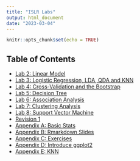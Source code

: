```yaml
---
title: "ISLR Labs"
output: html_document
date: "2023-03-04"
---
```


```r
knitr::opts_chunk$set(echo = TRUE)
```

## Table of Contents

- [Lab 2: Linear Model](./islr_lab_02.html)
- [Lab 3: Logistic Regression, LDA, QDA and KNN](./islr_lab_03.html)
- [Lab 4: Cross-Validation and the Bootstrap](./islr_lab_04.html)
- [Lab 5: Decision Tree](./islr_lab_05.html)
- [Lab 6: Association Analysis](./islr_lab_06.html)
- [Lab 7: Clustering Analysis](./islr_lab_07.html)
- [Lab 8: Support Vector Machine](./islr_lab_08.html)
- [Revision 1](./islr_lab_review_01.html)
- [Appendix A: Basic Stats](./islr_app_a.html)
- [Appendix B: Rmarkdown Slides](./islr_app_b.html)
- [Appendix C: Exercises](./islr_app_c.html)
- [Appendix D: Introduce ggplot2](./islr_app_d.html)
- [Appendix E: KNN](./islr_app_e.html)
